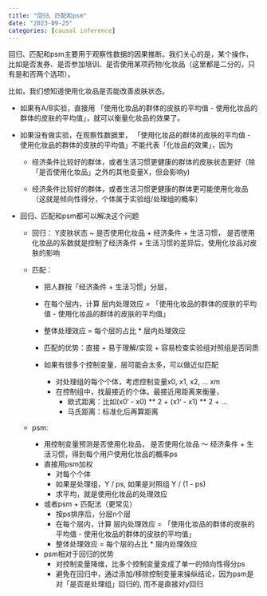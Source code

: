 ```yaml
---
title: "回归、匹配和psm"
date: "2023-09-25"
categories: [causal inference]
---
```


回归、匹配和psm主要用于观察性数据的因果推断。我们关心的是，某个操作，比如是否发券、是否参加培训、是否使用某项药物/化妆品（这里都是二分的，只有是和否两个选项）。

比如，我们想知道使用化妆品是否能改善皮肤状态。

- 如果有A/B实验，直接用 「使用化妆品的群体的皮肤的平均值 - 使用化妆品的群体的皮肤的平均值」，就可以衡量化妆品的效果了。

- 如果没有做实验，在观察性数据里， 「使用化妆品的群体的皮肤的平均值 - 使用化妆品的群体的皮肤的平均值」不能代表「化妆品的效果」，因为

    - 经济条件比较好的群体，或者生活习惯更健康的群体的皮肤状态更好（除「是否使用化妆品」之外的其他变量X，但会影响y)
    
    - 经济条件比较好的群体，或者生活习惯更健康的群体更可能使用化妆品（这就是倾向性得分，个体属于实验组/处理组的概率）
    
- 回归、匹配和psm都可以解决这个问题

  - 回归： Y皮肤状态 ~ 是否使用化妆品 + 经济条件 + 生活习惯， 是否使用化妆品的系数就是控制了经济条件 + 生活习惯的差异后，使用化妆品对皮肤的影响
  - 匹配：
      - 把人群按「经济条件 + 生活习惯」分层，
      - 在每个层内，计算 层内处理效应 = 「使用化妆品的群体的皮肤的平均值 - 使用化妆品的群体的皮肤的平均值」
      - 整体处理效应 =  每个层的占比 * 层内处理效应
      - 匹配的优势：直接 + 易于理解/实现 + 容易检查实验组对照组是否同质

      - 如果有很多个控制变量，层可能会太多，可以做近似匹配

          - 对处理组的每个个体，考虑控制变量x0, x1, x2, ... xm
          - 在控制组中，找最接近的个体。最接近用距离来衡量，
              - 欧式距离：比如(x0‘ - x0) ** 2 + (x1‘ - x1) ** 2 + ...
              - 马氏距离：标准化后再算距离

  - psm:

      - 用控制变量预测是否使用化妆品， 是否使用化妆品 ～ 经济条件 + 生活习惯，得到每个用户使用化妆品的概率ps
      - 直接用psm加权
        - 对每个个体
        - 如果是处理组，Y / ps, 如果是对照组 Y / (1 - ps)
        - 求平均，就是使用化妆品的处理效应
      - 或者psm + 匹配法（更常见）
        - 按ps排序后，分层n个层
        - 在每个层内，计算 层内处理效应 = 「使用化妆品的群体的皮肤的平均值 - 使用化妆品的群体的皮肤的平均值」
        - 整体处理效应 =  每个层的占比 * 层内处理效应

      - psm相对于回归的优势
        - 对控制变量降维，比多个控制变量变成了单一的倾向性得分ps
        - 避免在回归中，通过添加/移除控制变量来操纵结论，因为psm是对「是否是处理组」回归的, 而不是直接对y回归

    
        





